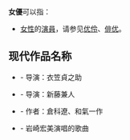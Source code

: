'''女優'''可以指：
* [[女性|女性]]的[[演員|演員]]，请参见[[优伶|优伶]]、[[俳优|俳优]]。

== 现代作品名称 ==
* {{link-ja|女優 (1947年电影)|女優 (1947年の映画)}} - 导演：衣笠貞之助
* {{link-ja|女優 (1956年电影)|女優 (1956年の映画)}} - 导演：新藤兼人
* {{link-ja|女優 (漫畫)|女優 (漫画)}} - 作者：倉科遼、和氣一作
* {{link-ja|女優 (岩崎宏美)|女優 (岩崎宏美の曲)}} - 岩崎宏美演唱的歌曲

{{disambig|N|Cat=二字亞洲相關消歧義}}